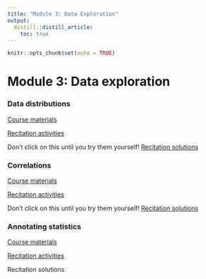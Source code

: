 ```yaml
---
title: "Module 3: Data Exploration"
output:
  distill::distill_article:
    toc: true
---
```


```r
knitr::opts_chunk$set(echo = TRUE)
```

# Module 3: Data exploration

### Data distributions

[Course materials](3_06_distributions/06_distributions.html)

[Recitation activities](3_06_distributions/06_distributions_recitation.html)

Don't click on this until you try them yourself! [Recitation solutions](3_06_distributions/06_distributions_recitation_solutions.html)

### Correlations

[Course materials](3_07_correlations/07_correlations.html)

[Recitation activities](3_07_correlations/07_correlations_recitation.html)

Don't click on this until you try them yourself! [Recitation  solutions](3_07_correlations/07_correlations_recitation_solutions.html)

### Annotating statistics

[Course materials](3_08_add_stats/08_add_stats.html)

[Recitation activities](3_08_add_stats/08_add_stats_recitation.html)

Recitation solutions
